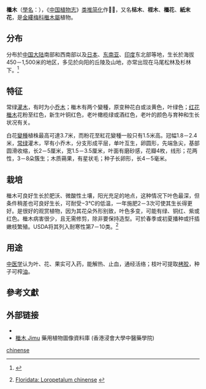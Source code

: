 {{Speciesbox
| name = 檵木
| image = Loropetalum chinense - Shangrao, Jiangxi 2014.03.23 14-02-16.jpg
| image_width = 300px
| image_caption = 檵木原變種
| genus = Loropetalum
| species = chinense
| authority = ([[羅伯特·布朗|R.Br.]]) [[丹尼爾·奥利弗|Oliv.]]
| subdivision_ranks = [[變種|變種]]
| subdivision = 
* 檵木 ''Loropetalum chinense'' var. ''chinense''
* [[紅花檵木|紅花檵木]] ''Loropetalum chinense'' var. ''rubrum''
}}

'''檵木'''（[[學名|學名]]：''{{lang|la|Loropetalum chinense}}''），《[[中国植物志|中国植物志]]》[[类推简化字|类推简化]]作'''𪲛木'''，又名'''梽木'''、'''桎木'''、'''檵花'''、'''紙末花'''，是[[金縷梅科|金縷梅科]][[檵木屬|檵木屬]]植物。

==分布==
分布於[[中国大陆|中国大陆]]南部和西南部以及[[日本|日本]]、[[东南亚|东南亚]]、[[印度|印度]]东北部等地，生长於海拔450－1,500米的地区，多见於向阳的丘陵及山地，亦常出现在马尾松林及杉林下。<ref>{{cite web| url =http://www.bioinfo.cn/db05/KmzwSpecies.php?action=view&id=11023| title =檵木| work =《中国高等植物数据库全库》| publisher =中国科学院微生物研究所| author =昆明植物研究所| accessdate =2009-05-28| language =zh-cn| deadurl =yes| archiveurl =https://web.archive.org/web/20160305012911/http://www.bioinfo.cn/db05/KmzwSpecies.php?action=view&id=11023| archivedate =2016-03-05}}</ref>

== 特征 ==
常绿[[灌木|灌木]]，有时为小[[乔木|乔木]]；檵木有两个變種，原变种花白或淡黄色，叶绿色；[[红花檵木|红花檵木]]花粉至红色，新生叶铜红色，老叶橄榄绿或酒红色，老叶的颜色与育种和生长状况有关。

白花[[變種|變種]]植株最高可達3.7米，而粉花至紅花變種一般只有1.5米高。冠幅1.8－2.4米，[[常绿|常绿]]灌木，罕有小乔木，分支形成平层，单叶互生，卵圆形，先端急尖，基部圆滑收缩，长2－5厘米，宽1.5－3.5厘米，叶面有磨砂感，花瓣4枚，线形；花两性，3－8朵簇生；木质蒴果，有星状毛；种子长卵形，长4－5毫米。
{{Gallery
|width = 300
|height = 
|lines = 1
|File:Loropetalum chinense - Shangrao, Jiangxi 2014.03.23 15-42-03.jpg|檵木为常绿[[灌木|灌木]]，有时为小[[乔木|乔木]]
|File:Loropetalum chinense - Shangrao, Jiangxi 2014.03.23 14-10-30.jpg|檵木原变种花白或淡黄色，叶绿色
|File:Loropetalum chinense - Shangrao, Jiangxi 2014.03.23 14-06-08.jpg|檵木原变种
|File:Loropetalum chinense - Shangrao, Jiangxi 2014.03.23 14-02-33.jpg|檵木原变种
|File:Loropetalum chinense - Shangrao, Jiangxi 2014.03.23 14-07-08.jpg|檵木原变种
|File:LoropetalumChinensis2.jpg|红花檵木
|File:Starr 080117-1806 Loropetalum chinense.jpg|红花檵木
|File:Starr 070906-8379 Loropetalum chinense.jpg|红花檵木
|File:Loropetalumchinense.jpg|红花檵木
|File:Loropetalum-chinensis-rubrum.jpg|红花檵木
|File:Loropetalum-chinensis-rubrum-leaves.jpg|红花檵木（''L. chinense'' var. ''rubrum''）的葉
|File:Loropetalum-chinensis-rubrum-fruit.jpg|红花檵木（''L. chinense'' var. ''rubrum''）果實
}}

== 栽培 ==
檵木可良好生长於肥沃、微酸性土壤，阳光充足的地点，这种情况下叶色最深，但条件稍差也可良好生长，可耐受−3℃的低温，一年施肥2－3次可使其生长得更好。是很好的观赏植物，因为其花朵外形别致，叶色多变，可能有绿、铜红、紫或红色。檵木病害很少，且无需修剪，除非要保持造型。可於春季或初夏播种或扦插嫩枝繁殖。USDA将其列入耐寒性第7－10类。<ref>{{en}}[http://www.floridata.com/ref/l/loro_chi.cfm Floridata: Loropetalum chinense] {{Wayback|url=http://www.floridata.com/ref/l/loro_chi.cfm |date=20191023034745 }}</ref>

== 用途 ==
[[中医学|中医学]]认为叶、花、果实可入药，能解热、止血，通经活络；枝叶可提取[[栲胶|栲胶]]，种子可榨[[油|油]]。

== 參考文獻 ==
{{reflist}}

== 外部链接 ==
{{Commons category|Loropetalum chinense}}
{{Wikispecies|Loropetalum chinense}}
*{{FRPS|Loropetalum chinense}}
* [http://libproject.hkbu.edu.hk/was40/detail?lang=ch&channelid=1288&searchword=herb_id=D00308 檵木 Jimu] {{Wayback|url=http://libproject.hkbu.edu.hk/was40/detail?lang=ch&channelid=1288&searchword=herb_id=D00308 |date=20160304204008 }} 藥用植物圖像資料庫 (香港浸會大學中醫藥學院) {{zh-hant}}{{en}}
{{Taxonbar|from=Q660354}}

[[Category:檵木屬|chinense]]